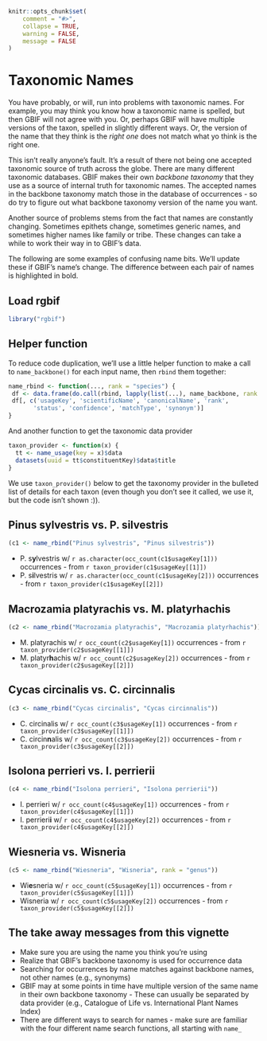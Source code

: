 <!--
%\VignetteEngine{knitr::knitr}
%\VignetteIndexEntry{Taxonomic Names}
%\VignetteEncoding{UTF-8}
-->

```r
knitr::opts_chunk$set(
	comment = "#>",
	collapse = TRUE,
	warning = FALSE,
	message = FALSE
)
```

Taxonomic Names
===============

You have probably, or will, run into problems with taxonomic names. For example,
you may think you know how a taxonomic name is spelled, but then GBIF will not
agree with you. Or, perhaps GBIF will have multiple versions of the taxon,
spelled in slightly different ways. Or, the version of the name that they think
is the _right one_ does not match what yo think is the right one.

This isn't really anyone's fault. It's a result of there not being one accepted
taxonomic source of truth across the globe. There are many different taxonomic
databases. GBIF makes their own _backbone taxonomy_ that they use as a source
of internal truth for taxonomic names. The accepted names in the backbone taxonomy
match those in the database of occurrences - so do try to figure out what
backbone taxonomy version of the name you want.

Another source of problems stems from the fact that names are constantly changing.
Sometimes epithets change, sometimes generic names, and sometimes higher names
like family or tribe. These changes can take a while to work their way in to
GBIF's data.

The following are some examples of confusing name bits. We'll update these if
GBIF's name's change. The difference between each pair of names is highlighted
in bold.

## Load rgbif

```r
library("rgbif")
```

## Helper function

To reduce code duplication, we'll use a little helper function to make a call
to `name_backbone()` for each input name, then `rbind` them together:

```r
name_rbind <- function(..., rank = "species") {
 df <- data.frame(do.call(rbind, lapply(list(...), name_backbone, rank = rank)))
 df[, c('usageKey', 'scientificName', 'canonicalName', 'rank',
       'status', 'confidence', 'matchType', 'synonym')]
}
```

And another function to get the taxonomic data provider

```r
taxon_provider <- function(x) {
  tt <- name_usage(key = x)$data
  datasets(uuid = tt$constituentKey)$data$title
}
```

We use `taxon_provider()` below to get the taxonomy provider in the bulleted list of details
for each taxon (even though you don't see it called, we use it, but the code isn't shown :)).

## Pinus sylvestris vs. P. silvestris

```r
(c1 <- name_rbind("Pinus sylvestris", "Pinus silvestris"))
```

* P. s<b>y</b>lvestris w/ `r as.character(occ_count(c1$usageKey[1]))` occurrences - from `r taxon_provider(c1$usageKey[[1]])`
* P. s<b>i</b>lvestris w/ `r as.character(occ_count(c1$usageKey[2]))` occurrences - from `r taxon_provider(c1$usageKey[[2]])`

## Macrozamia platyrachis vs. M. platyrhachis

```r
(c2 <- name_rbind("Macrozamia platyrachis", "Macrozamia platyrhachis"))
```

* M. platyrachis w/ `r occ_count(c2$usageKey[1])` occurrences - from `r taxon_provider(c2$usageKey[[1]])`
* M. platyr<b>h</b>achis w/ `r occ_count(c2$usageKey[2])` occurrences - from `r taxon_provider(c2$usageKey[[2]])`

## Cycas circinalis vs. C. circinnalis

```r
(c3 <- name_rbind("Cycas circinalis", "Cycas circinnalis"))
```

* C. circinalis w/ `r occ_count(c3$usageKey[1])` occurrences - from `r taxon_provider(c3$usageKey[[1]])`
* C. circin<b>n</b>alis w/ `r occ_count(c3$usageKey[2])` occurrences - from `r taxon_provider(c3$usageKey[[2]])`

## Isolona perrieri vs. I. perrierii

```r
(c4 <- name_rbind("Isolona perrieri", "Isolona perrierii"))
```

* I. perrieri w/ `r occ_count(c4$usageKey[1])` occurrences - from `r taxon_provider(c4$usageKey[[1]])`
* I. perrieri<b>i</b> w/ `r occ_count(c4$usageKey[2])` occurrences - from `r taxon_provider(c4$usageKey[[2]])`

## Wiesneria vs. Wisneria

```r
(c5 <- name_rbind("Wiesneria", "Wisneria", rank = "genus"))
```

* Wi<b>e</b>sneria w/ `r occ_count(c5$usageKey[1])` occurrences - from `r taxon_provider(c5$usageKey[[1]])`
* Wisneria w/ `r occ_count(c5$usageKey[2])` occurrences - from `r taxon_provider(c5$usageKey[[2]])`

## The take away messages from this vignette

* Make sure you are using the name you think you're using
* Realize that GBIF's backbone taxonomy is used for occurrence data
* Searching for occurrences by name matches against backbone names, 
not other names (e.g., synonyms)
* GBIF may at some points in time have multiple version of the same name in their own backbone taxonomy - These can usually be separated by data provider (e.g., Catalogue of Life vs. International Plant Names Index)
* There are different ways to search for names - make sure are familiar 
with the four different name search functions, all starting with 
`name_`
